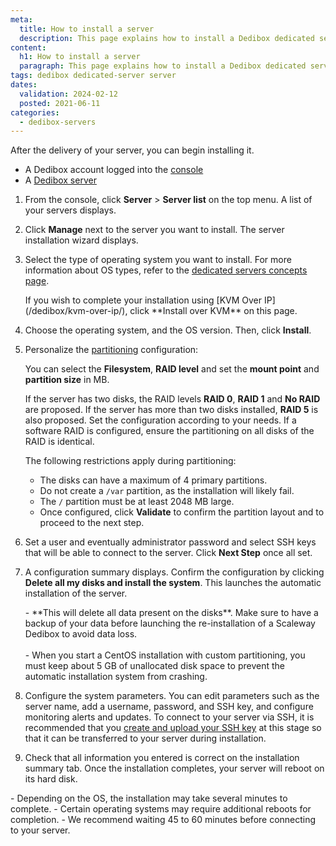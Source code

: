 ```yaml
---
meta:
  title: How to install a server 
  description: This page explains how to install a Dedibox dedicated server
content:
  h1: How to install a server 
  paragraph: This page explains how to install a Dedibox dedicated server
tags: dedibox dedicated-server server 
dates:
  validation: 2024-02-12
  posted: 2021-06-11
categories:
  - dedibox-servers
---
```


After the delivery of your server, you can begin installing it.

<Macro id="requirements" />

- A Dedibox account logged into the [console](https://console.online.net/)
- A [Dedibox server](/dedibox/dedicated-servers/how-to/order-a-server/)

1. From the console, click **Server** > **Server list** on the top menu. A list of your servers displays.
2. Click **Manage** next to the server you want to install. The server installation wizard displays.
3. Select the type of operating system you want to install.
    <Message type="tip">
      For more information about OS types, refer to the [dedicated servers concepts page](/dedibox/dedicated-servers/concepts/#os-type/).
    </Message>

    <Message type="note">
      If you wish to complete your installation using [KVM Over IP](/dedibox/kvm-over-ip/), click **Install over KVM** on this page.
    </Message>
4. Choose the operating system, and the OS version. Then, click **Install**. 
5. Personalize the [partitioning](/dedibox/dedicated-servers/concepts/#partioning/) configuration:

    You can select the **Filesystem**, **RAID level** and set the **mount point** and **partition size** in MB.

    If the server has two disks, the RAID levels **RAID 0**, **RAID 1** and **No RAID** are proposed. If the server has more than two disks installed, **RAID 5** is also proposed. Set the configuration according to your needs. If a software RAID is configured, ensure the partitioning on all disks of the RAID is identical.

    The following restrictions apply during partitioning:
      - The disks can have a maximum of 4 primary partitions.
      - Do not create a `/var` partition, as the installation will likely fail.
      - The `/` partition must be at least 2048 MB large.
      - Once configured, click **Validate** to confirm the partition layout and to proceed to the next step.

6. Set a user and eventually administrator password and select SSH keys that will be able to connect to the server. Click **Next Step** once all set.
7. A configuration summary displays. Confirm the configuration by clicking **Delete all my disks and install the system**. This launches the automatic installation of the server.

    <Message type="important">
      - **This will delete all data present on the disks**. Make sure to have a backup of your data before launching the re-installation of a Scaleway Dedibox to avoid data loss. <br /><br />
      - When you start a CentOS installation with custom partitioning, you must keep about 5 GB of unallocated disk space to prevent the automatic installation system from crashing.
    </Message>
8. Configure the system parameters. You can edit parameters such as the server name, add a username, password, and SSH key, and configure monitoring alerts and updates.
    <Message type="note">
      To connect to your server via SSH, it is recommended that you [create and upload your SSH key](/dedibox-console/account/how-to/upload-an-ssh-key/) at this stage so that it can be transferred to your server during installation.
    </Message>
9. Check that all information you entered is correct on the installation summary tab.
    Once the installation completes, your server will reboot on its hard disk.

<Message type="note">
  - Depending on the OS, the installation may take several minutes to complete.
  - Certain operating systems may require additional reboots for completion.
  - We recommend waiting 45 to 60 minutes before connecting to your server.
</Message>


